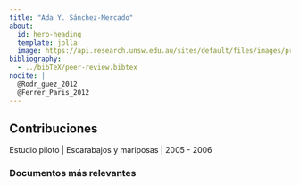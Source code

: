 ```yaml
---
title: "Ada Y. Sánchez-Mercado"
about:
  id: hero-heading
  template: jolla
  image: https://api.research.unsw.edu.au/sites/default/files/images/profile/Ada_Sanchez-Mercado_0.jpg
bibliography: 
  - ../bibTeX/peer-review.bibtex
nocite: |
  @Rodr_guez_2012
  @Ferrer_Paris_2012
---
```


:::{#hero-heading}

## Contribuciones

Estudio piloto | Escarabajos y mariposas | 2005 - 2006

:::

### Documentos más relevantes

::: {#refs}
:::